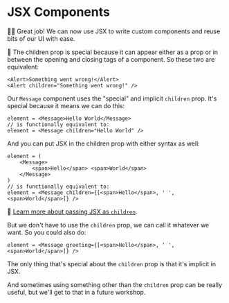 # JSX Components

<EpicVideo url="https://www.epicreact.dev/tutorials/get-started-with-react/jsx-components/solution" />

👨‍💼 Great job! We can now use JSX to write custom components and reuse bits of
our UI with ease.

🦉 The children prop is special because it can appear either as a prop or in
between the opening and closing tags of a component. So these two are
equivalent:

```tsx
<Alert>Something went wrong!</Alert>
<Alert children="Something went wrong!" />
```

Our `Message` component uses the "special" and implicit `children` prop. It's
special because it means we can do this:

```tsx
element = <Message>Hello World</Message>
// is functionally equivalent to:
element = <Message children="Hello World" />
```

And you can put JSX in the children prop with either syntax as well:

```tsx
element = (
	<Message>
		<span>Hello</span> <span>World</span>
	</Message>
)
// is functionally equivalent to:
element = <Message children={[<span>Hello</span>, ' ', <span>World</span>]} />
```

📜 [Learn more about passing JSX as `children`](https://react.dev/learn/passing-props-to-a-component#passing-jsx-as-children).

But we don't have to use the `children` prop, we can call it whatever we want.
So you could also do:

```tsx
element = <Message greeting={[<span>Hello</span>, ' ', <span>World</span>]} />
```

The only thing that's special about the `children` prop is that it's implicit
in JSX.

And sometimes using something other than the `children` prop can be really
useful, but we'll get to that in a future workshop.
